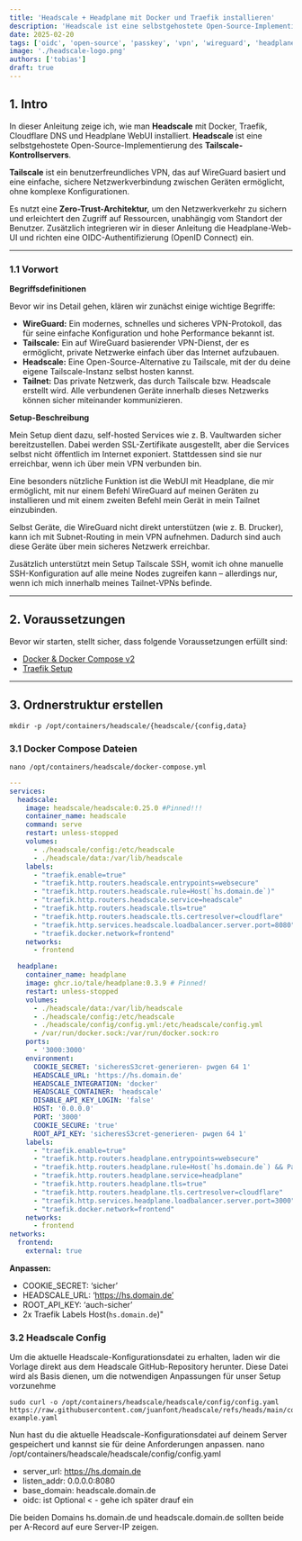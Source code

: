 ```yaml
---
title: 'Headscale + Headplane mit Docker und Traefik installieren'
description: 'Headscale ist eine selbstgehostete Open-Source-Implementierung des Tailscale-Kontrollservers. Headplane dient als WebUI zur einfachen Handhabung'
date: 2025-02-20
tags: ['oidc', 'open-source', 'passkey', 'vpn', 'wireguard', 'headplane', 'headscale']
image: './headscale-logo.png'
authors: ['tobias']
draft: true
---
```


## 1. Intro 

In dieser Anleitung zeige ich, wie man **Headscale** mit Docker, Traefik, Cloudflare DNS und Headplane WebUI installiert. 
**Headscale** ist eine selbstgehostete Open-Source-Implementierung des **Tailscale-Kontrollservers**. 

**Tailscale** ist ein benutzerfreundliches VPN, das auf WireGuard basiert und eine einfache, sichere Netzwerkverbindung zwischen Geräten ermöglicht, 
ohne komplexe Konfigurationen. 

Es nutzt eine **Zero-Trust-Architektur,** um den Netzwerkverkehr zu sichern und erleichtert den Zugriff auf Ressourcen, 
unabhängig vom Standort der Benutzer. Zusätzlich integrieren wir in dieser Anleitung die Headplane-Web-UI und richten eine 
OIDC-Authentifizierung (OpenID Connect) ein.

---

### 1.1 Vorwort

**Begriffsdefinitionen**

Bevor wir ins Detail gehen, klären wir zunächst einige wichtige Begriffe:

* **WireGuard:** Ein modernes, schnelles und sicheres VPN-Protokoll, das für seine einfache Konfiguration und hohe Performance bekannt ist.
* **Tailscale:** Ein auf WireGuard basierender VPN-Dienst, der es ermöglicht, private Netzwerke einfach über das Internet aufzubauen.
* **Headscale:** Eine Open-Source-Alternative zu Tailscale, mit der du deine eigene Tailscale-Instanz selbst hosten kannst.
* **Tailnet:** Das private Netzwerk, das durch Tailscale bzw. Headscale erstellt wird. Alle verbundenen Geräte innerhalb dieses Netzwerks können sicher miteinander kommunizieren.

**Setup-Beschreibung**

Mein Setup dient dazu, self-hosted Services wie z. B. Vaultwarden sicher bereitzustellen. Dabei werden SSL-Zertifikate ausgestellt, aber die Services selbst nicht öffentlich im Internet exponiert. Stattdessen sind sie nur erreichbar, wenn ich über mein VPN verbunden bin.

Eine besonders nützliche Funktion ist die WebUI mit Headplane, die mir ermöglicht, mit nur einem Befehl WireGuard auf meinen Geräten zu installieren und mit einem zweiten Befehl mein Gerät in mein Tailnet einzubinden.

Selbst Geräte, die WireGuard nicht direkt unterstützen (wie z. B. Drucker), kann ich mit Subnet-Routing in mein VPN aufnehmen. Dadurch sind auch diese Geräte über mein sicheres Netzwerk erreichbar.

Zusätzlich unterstützt mein Setup Tailscale SSH, womit ich ohne manuelle SSH-Konfiguration auf alle meine Nodes zugreifen kann – allerdings nur, wenn ich mich innerhalb meines Tailnet-VPNs befinde.

---

## 2. Voraussetzungen

Bevor wir starten, stellt sicher, dass folgende Voraussetzungen erfüllt sind:

- [Docker & Docker Compose v2](/blog/server-setup#5-docker-und-docker-compose)
- [Traefik Setup](/blog/traefik)

---

## 3. Ordnerstruktur erstellen

```
mkdir -p /opt/containers/headscale/{headscale/{config,data}
```

### 3.1 Docker Compose Dateien

```
nano /opt/containers/headscale/docker-compose.yml
```

```yml title="docker-compose.yml"
---
services:
  headscale:
    image: headscale/headscale:0.25.0 #Pinned!!!
    container_name: headscale
    command: serve
    restart: unless-stopped
    volumes:
      - ./headscale/config:/etc/headscale
      - ./headscale/data:/var/lib/headscale
    labels:
      - "traefik.enable=true"
      - "traefik.http.routers.headscale.entrypoints=websecure"
      - "traefik.http.routers.headscale.rule=Host(`hs.domain.de`)"
      - "traefik.http.routers.headscale.service=headscale"
      - "traefik.http.routers.headscale.tls=true"
      - "traefik.http.routers.headscale.tls.certresolver=cloudflare"
      - "traefik.http.services.headscale.loadbalancer.server.port=8080"
      - "traefik.docker.network=frontend"
    networks:
      - frontend

  headplane:
    container_name: headplane
    image: ghcr.io/tale/headplane:0.3.9 # Pinned!
    restart: unless-stopped
    volumes:
      - ./headscale/data:/var/lib/headscale
      - ./headscale/config:/etc/headscale
      - ./headscale/config/config.yml:/etc/headscale/config.yml
      - /var/run/docker.sock:/var/run/docker.sock:ro
    ports:
      - '3000:3000'
    environment:
      COOKIE_SECRET: 'sicheresS3cret-generieren- pwgen 64 1'
      HEADSCALE_URL: 'https://hs.domain.de'
      HEADSCALE_INTEGRATION: 'docker'
      HEADSCALE_CONTAINER: 'headscale'
      DISABLE_API_KEY_LOGIN: 'false'
      HOST: '0.0.0.0'
      PORT: '3000'
      COOKIE_SECURE: 'true'
      ROOT_API_KEY: 'sicheresS3cret-generieren- pwgen 64 1'
    labels:
      - "traefik.enable=true"
      - "traefik.http.routers.headplane.entrypoints=websecure"
      - "traefik.http.routers.headplane.rule=Host(`hs.domain.de`) && PathPrefix(`/admin`)"
      - "traefik.http.routers.headplane.service=headplane"
      - "traefik.http.routers.headplane.tls=true"
      - "traefik.http.routers.headplane.tls.certresolver=cloudflare"
      - "traefik.http.services.headplane.loadbalancer.server.port=3000"
      - "traefik.docker.network=frontend"
    networks:
      - frontend
networks:
  frontend:
    external: true
```

**Anpassen:**
* COOKIE_SECRET: ‘sicher’
* HEADSCALE_URL: ‘https://hs.domain.de’
* ROOT_API_KEY: ‘auch-sicher’
* 2x Traefik Labels Host(`hs.domain.de`)"

### 3.2 Headscale Config

Um die aktuelle Headscale-Konfigurationsdatei zu erhalten, laden wir die Vorlage direkt aus dem Headscale GitHub-Repository herunter. Diese Datei wird als Basis dienen, um die notwendigen Anpassungen für unser Setup vorzunehme
```
sudo curl -o /opt/containers/headscale/headscale/config/config.yaml https://raw.githubusercontent.com/juanfont/headscale/refs/heads/main/config-example.yaml
```

Nun hast du die aktuelle Headscale-Konfigurationsdatei auf deinem Server gespeichert und kannst sie für deine Anforderungen anpassen.
nano /opt/containers/headscale/headscale/config/config.yaml

* server_url: https://hs.domain.de
* listen_addr: 0.0.0.0:8080
* base_domain: headscale.domain.de
* oidc: ist Optional < - gehe ich später drauf ein

Die beiden Domains hs.domain.de und headscale.domain.de sollten beide per A-Record auf eure Server-IP zeigen.
